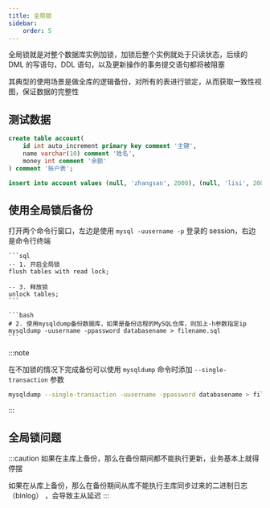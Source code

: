 ```yaml
---
title: 全局锁
sidebar:
    order: 5
---
```



全局锁就是对整个数据库实例加锁，加锁后整个实例就处于只读状态，后续的 DML 的写语句，DDL 语句，以及更新操作的事务提交语句都将被阻塞

其典型的使用场景是做全库的逻辑备份，对所有的表进行锁定，从而获取一致性视图，保证数据的完整性

## 测试数据

```sql
create table account(
    id int auto_increment primary key comment '主键',
    name varchar(10) comment '姓名',
    money int comment '余额'
) comment '账户表';

insert into account values (null, 'zhangsan', 2000), (null, 'lisi', 2000);
```

## 使用全局锁后备份

打开两个命令行窗口，左边是使用 `mysql -uusername -p` 登录的 session，右边是命令行终端

<Tabs>

<TabItem label="session">

    ```sql
    -- 1. 开启全局锁
    flush tables with read lock;

    -- 3. 释放锁
    unlock tables;
    ```

</TabItem>

<TabItem label="terminal">

    ```bash
    # 2. 使用mysqldump备份数据库，如果是备份远程的MySQL仓库，则加上-h参数指定ip
    mysqldump -uusername -ppassword databasename > filename.sql
    ```

</TabItem>

</Tabs>

:::note

在不加锁的情况下完成备份可以使用 `mysqldump` 命令时添加 `--single-transaction` 参数

```bash
mysqldump --single-transaction -uusername -ppassword databasename > filename.sql
```

:::

## 全局锁问题

:::caution
如果在主库上备份，那么在备份期间都不能执行更新，业务基本上就得停摆

如果在从库上备份，那么在备份期间从库不能执行主库同步过来的二进制日志（binlog） ，会导致主从延迟
:::
